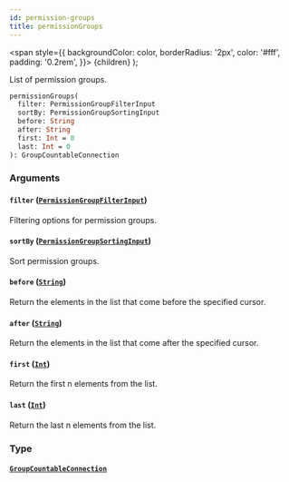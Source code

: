 ```yaml
---
id: permission-groups
title: permissionGroups
---
```


<span
style={{
      backgroundColor: color,
      borderRadius: '2px',
      color: '#fff',
      padding: '0.2rem',
    }}>
{children}
</span>
);

List of permission groups.

```graphql
permissionGroups(
  filter: PermissionGroupFilterInput
  sortBy: PermissionGroupSortingInput
  before: String
  after: String
  first: Int = 0
  last: Int = 0
): GroupCountableConnection

```

### Arguments

#### `filter` ([`PermissionGroupFilterInput`](/api-reference/inputs/permission-group-filter-input.mdx))

Filtering options for permission groups.

#### `sortBy` ([`PermissionGroupSortingInput`](/api-reference/inputs/permission-group-sorting-input.mdx))

Sort permission groups.

#### `before` ([`String`](/api-reference/scalars/string.mdx))

Return the elements in the list that come before the specified cursor.

#### `after` ([`String`](/api-reference/scalars/string.mdx))

Return the elements in the list that come after the specified cursor.

#### `first` ([`Int`](/api-reference/scalars/int.mdx))

Return the first n elements from the list.

#### `last` ([`Int`](/api-reference/scalars/int.mdx))

Return the last n elements from the list.

### Type

#### [`GroupCountableConnection`](/api-reference/objects/group-countable-connection.mdx)
